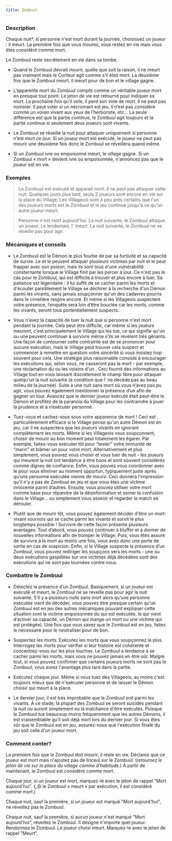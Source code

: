```yaml
---
title: Zombuul
---
```



<Role ZOMBUUL header />

### Description

Chaque nuit*, si personne n'est mort durant la journée, choisissez un joueur : il meurt. La première fois que vous mourez, vous restez en vie mais vous êtes considéré comme mort.

Le Zombuul reste secrètement en vie dans sa tombe.

-   Quand le Zombuul devrait mourir, quelle que soit la raison, il ne meurt pas vraiment mais le Conteur agit comme s’il était mort. La deuxième fois que le Zombuul meurt, il meurt pour de bon et le village gagne.

-   L’apparente mort du Zombuul compte comme un véritable joueur mort en presque tout point. Le jeton de vie est retourné pour indiquer sa mort. La prochaine fois qu’il vote, il perd son vote de mort. Il ne peut pas nominer. Il peut voter si un nécromant est jeu. Il n’est pas considéré comme un voisin vivant aux yeux de l’herboriste, etc… La seule différence est que la partie continue, le Zombuul agit toujours et la partie continue si seulement deux joueurs sont vivants.

-   Le Zombuul se réveille la nuit pour attaquer uniquement si personne n'est mort ce jour. Si un joueur mort est exécuté, le joueur ne peut pas mourir une deuxième fois donc le Zombuul se réveillera  quand même.

-   Si un Zombuul ivre ou empoisonné meurt, le village gagne. Si un Zombuul « mort » devient ivre ou empoisonnée, n'annoncez pas que le joueur est en vie.

### Exemples

> Le Zombuul est exécuté et apparait mort. Il ne peut pas attaquer cette nuit. Quelques jours plus tard, seuls 2 joueurs sont encore en vie sur la place du Village. Les Villageois sont à peu près certains que l'un des joueurs morts est le Zombuul et le jeu continue jusqu'à ce qu'un autre joueur meurt.

> Personne n'est mort aujourd'hui. La nuit suivante, le Zombuul attaque un joueur. Le lendemain, l'<Role INVENTEUR /> meurt. La nuit suivante, le Zombuul ne se réveille pas pour agir.

### Mécaniques et conseils

- Le Zombuul est le Démon le plus fourbe de <Module BAD_MOON_RISING /> par sa furtivité et sa capacité de survie. Le <Role SHABALOTH /> et le <Role PO /> peuvent attaquer plusieurs victimes par nuit et le <Role PUKKA /> peut frapper avec son poison, mais ils sont tous d'une vulnérabilité consternante lorsque le Village finit par les percer à jour. Ce n'est pas le cas pour le Zombuul, qui est difficile à trouver et plus encore à tuer. Sa patience est légendaire : il lui suffit de se cacher parmi les morts et d'écouter paisiblement le Village se déchirer à la recherche d'un Démon parmi les vivants, sans jamais soupçonner qu'un des cadavres pourris dans le cimetière respire encore. Et même si les Villageois suspectent votre présence, l’enquête sera loin d’être bouclée car les morts, comme les vivants, seront tous portentiellement suspects.

- Vous n'avez la capacité de tuer la nuit que si personne n'est mort pendant la journée. Cela peut être difficile, car même si les joueurs meurent, c'est principalement le Village qui les tue, ce qui signifie qu'un <Role EXORCISTE /> ou une <Role COURTISANE /> peuvent continuer à survivre même s’ils se révèlent très gênants. Une façon de contourner cette contrainte est de se prononcer pour aucune exécution, mais le Village peut trouver cela suspect et commencer à remettre en question votre sincérité si vous insistez trop souvent pour cela. Une stratégie plus raisonnable consiste à encourager les exécutions qui, selon vous, ne causeront pas la mort - par exemple, une réclamation du <Role MARIN /> ou les voisins d'un <Role HERBORISTE />. Ceci fournit des informations au Village tout en vous laissant discrètement le champ libre pour attaquer quelqu’un la nuit suivante (à condition que l'<Role INVENTEUR /> ne décède pas au beau milieu de la journée). Suite à une nuit sans mort où vous n’avez pas pu agir, vous pouvez également mentionner la présence d’un <Role CONSPIRATEUR /> afin de gagner un tour. Avancez que le dernier joueur exécuté était peut-être le Démon et profitez de la paranoïa du Village pour les contraindre à jouer la prudence et à n’exécuter personne.

- Tuez-vous et cachez-vous sous votre apparence de mort ! Ceci est particulièrement efficace si le Village pense qu'un autre Démon est en jeu, car il ne suspectera que les joueurs vivants en ignorant complètement les morts. Même si les Villageois vous soupçonnent, choisir de mourir au bon moment peut totalement les égarer. Par exemple, faites-vous exécuter tôt pour “tester” votre immunité de “marin” et blâmer un <Role PUKKA /> pour votre mort. Alternativement et plus simplement, vous pouvez vous choisir et vous tuer de nuit - les joueurs qui meurent la nuit ont tendance à être bons et sont souvent considérés comme dignes de confiance. Enfin, vous pouvez vous coordonner avec le <Role PARRAIN /> pour vous éliminer au moment opportun, typiquement juste après qu’une personne exécutée vienne de mourir. Ceci donnera l'impression qu'il n'y a pas de Zombuul en jeu et que vous êtes une victime innocente parmi d’autres. Ensuite, vous pouvez utiliser votre mort comme base pour répandre de la désinformation et semer la confusion dans le Village... ou simplement vous asseoir et regarder le match se dérouler.

- Plutôt que de mourir tôt, vous pouvez également décider d'être un mort-vivant sournois qui se cache parmi les vivants et survit le plus longtemps possible ! Survivre de cette façon présente plusieurs avantages. Tout d’abord, vous pouvez continuer à bluffer et à donner de nouvelles informations afin de tromper le Village. Puis, vous êtes assuré de survivre à la mort au moins une fois, vous avez donc une porte de sortie en cas de suspicion. Enfin, si le Village suspecte la présence d’un Zombuul, vous pouvez rediriger les soupçons vers les morts - une ou deux exécutions gaspillées sur vos victimes déjà décédées sont des exécutions qui ne sont pas tournées contre vous.

### Combattre le Zombuul

- Détectez la présence d’un Zombuul. Basiquement, si un joueur est exécuté et meurt, le Zombuul ne se réveille pas pour agir la nuit suivante. S’il y a plusieurs nuits sans mort alors qu’une personne exécutée vient de décéder, vous pouvez être presque certain qu’un Zombuul est en jeu (les autres mécaniques pouvant expliquer cette situation sont la victime empoisonnée du <Role PUKKA /> qui est exécutée, le <Role CONSPIRATEUR /> qui vient d’activer sa capacité, un Démon qui mange un mort ou une victime qui est protégée). Une fois que vous savez que le Zombuul est en jeu, faites le nécessaire pour le neutraliser pour de bon.

- Suspectez les morts. Exécutez les morts que vous soupçonnez le plus. Interrogez les morts pour vérifier si leur histoire est cohérente et concentrez-vous sur les plus louches. Le Zombuul a tendance à se cacher parmi les morts, mais vous ne pouvez jamais en être sûr. Malgré tout, si vous pouvez confirmer que certains joueurs morts ne sont pas le Zombuul, vous aurez l'avantage plus tard dans la partie.

- Exécutez chaque jour. Même si vous tuez des Villageois, au moins c'est toujours mieux que de n'exécuter personne et de laisser le Démon choisir qui meurt à la place.

- Le dernier jour, il est très improbable que le Zombuul soit parmi les vivants. À ce stade, la plupart des Zombuul se seront suicidés pendant la nuit ou auront simplement eu la malchance d'être exécutés. Puisque le Zombuul tue beaucoup moins fréquemment que les autres Démons, il est vraisemblable qu’il soit déjà mort lors du dernier jour. Si vous êtes sûr que le Zombuul est en jeu, assurez-vous que l'exécution finale du jeu soit celle d'un joueur mort.

### Comment conter?

La première fois que le Zombuul doit mourir, il reste en vie. Déclarez que ce joueur est mort mais n'ajoutez pas de linceul sur le Zombuul. (_retournez le jeton de vie sur la place du village comme d'habitude._) A partir de maintenant, le Zombuul est considéré comme mort.

Chaque jour, si un joueur est mort, marquez-le avec le jeton de rappel "Mort aujourd'hui". (_Si le Zombuul « meurt » par exécution, il est considéré comme mort.)

Chaque nuit, sauf la première, si un joueur est marqué "Mort aujourd'hui", ne réveillez pas le Zombuul.

Chaque nuit, sauf la première, si aucun joueur n'est marqué "Mort aujourd'hui", réveillez le Zombuul. Il désigne n'importe quel joueur. Rendormez le Zombuul. Le joueur choisi meurt. Marquez-le avec le jeton de rappel "Meurt".
